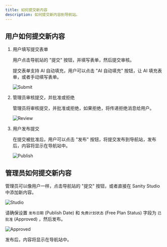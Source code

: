 ```yaml
---
title: 如何提交新内容
description: 如何提交新内容到导航站。
---
```



## 用户如何提交新内容

<Steps>

1. 用户填写提交表单

    用户点击导航站的 "提交" 按钮，并填写表单，然后提交审核。

    <Aside type="tip">
        提交表单支持 AI 自动填充，用户可以点击 "AI 自动填充" 按钮，让 AI 填充表单，或者手动填写表单。
    </Aside>

    ![Submit](../../../../assets/images/guide-submission-user.png)

2. 管理员审核提交，并批准或拒绝

    管理员将审核提交，并批准或拒绝，如果拒绝，将传递拒绝消息给用户。

    ![Review](../../../../assets/images/guide-submission-review.png)

3. 用户发布提交

    在提交被批准后，用户可以点击 "发布" 按钮，将提交发布到导航站，发布后，内容将显示在导航站中。

    ![Publish](../../../../assets/images/guide-submission-publish.png)

</Steps>

## 管理员如何提交新内容

管理员可以像用户一样，点击导航站的 "提交" 按钮，或者直接在 Sanity Studio 中添加新内容。

![Studio](../../../../assets/images/guide-submission-admin.png)

请确保设置 `发布日期` (Publish Date) 和 `免费计划状态` (Free Plan Status) 字段为 `已批准` (Approved) ，然后发布。

![Approved](../../../../assets/images/guide-submission-approved.png)

发布后，内容将显示在导航站中。